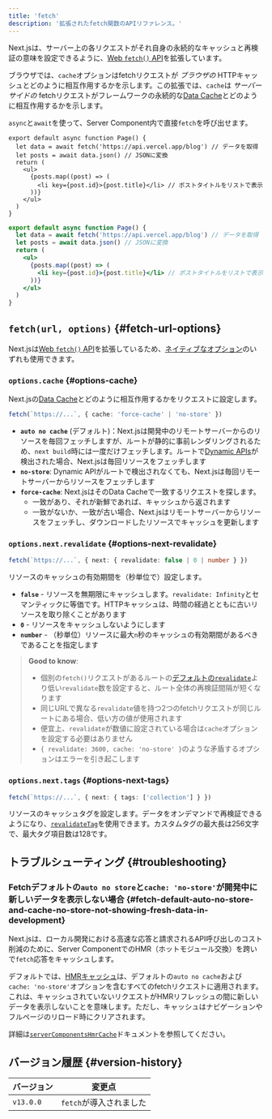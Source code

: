 ```yaml
---
title: 'fetch'
description: '拡張されたfetch関数のAPIリファレンス。'
---
```


Next.jsは、サーバー上の各リクエストがそれ自身の永続的なキャッシュと再検証の意味を設定できるように、[Web `fetch()` API](https://developer.mozilla.org/docs/Web/API/Fetch_API)を拡張しています。

ブラウザでは、`cache`オプションはfetchリクエストが _ブラウザの_ HTTPキャッシュとどのように相互作用するかを示します。この拡張では、`cache`は _サーバーサイドの_ fetchリクエストがフレームワークの永続的な[Data Cache](/docs/app/building-your-application/caching#data-cache)とどのように相互作用するかを示します。

`async`と`await`を使って、Server Component内で直接`fetch`を呼び出せます。

<Tabs>
<TabItem value="tsx" label="TypeScript">

```tsx title="app/page.tsx" switcher
export default async function Page() {
  let data = await fetch('https://api.vercel.app/blog') // データを取得
  let posts = await data.json() // JSONに変換
  return (
    <ul>
      {posts.map((post) => (
        <li key={post.id}>{post.title}</li> // ポストタイトルをリストで表示
      ))}
    </ul>
  )
}
```

</TabItem>
<TabItem value="jsx" label="JavaScript">

```jsx title="app/page.js" switcher
export default async function Page() {
  let data = await fetch('https://api.vercel.app/blog') // データを取得
  let posts = await data.json() // JSONに変換
  return (
    <ul>
      {posts.map((post) => (
        <li key={post.id}>{post.title}</li> // ポストタイトルをリストで表示
      ))}
    </ul>
  )
}
```

</TabItem>
</Tabs>

## `fetch(url, options)` {#fetch-url-options}

Next.jsは[Web `fetch()` API](https://developer.mozilla.org/docs/Web/API/Fetch_API)を拡張しているため、[ネイティブなオプション](https://developer.mozilla.org/docs/Web/API/fetch#parameters)のいずれも使用できます。

### `options.cache` {#options-cache}

Next.jsの[Data Cache](/docs/app/building-your-application/caching#data-cache)とどのように相互作用するかをリクエストに設定します。

```ts
fetch(`https://...`, { cache: 'force-cache' | 'no-store' })
```

- **`auto no cache`** (デフォルト)：Next.jsは開発中のリモートサーバーからのリソースを毎回フェッチしますが、ルートが静的に事前レンダリングされるため、`next build`時には一度だけフェッチします。ルートで[Dynamic APIs](/docs/app/building-your-application/rendering/server-components#dynamic-rendering)が検出された場合、Next.jsは毎回リソースをフェッチします
- **`no-store`**: Dynamic APIがルートで検出されなくても、Next.jsは毎回リモートサーバーからリソースをフェッチします
- **`force-cache`**: Next.jsはそのData Cacheで一致するリクエストを探します。
  - 一致があり、それが新鮮であれば、キャッシュから返されます
  - 一致がないか、一致が古い場合、Next.jsはリモートサーバーからリソースをフェッチし、ダウンロードしたリソースでキャッシュを更新します

### `options.next.revalidate` {#options-next-revalidate}

```ts
fetch(`https://...`, { next: { revalidate: false | 0 | number } })
```

リソースのキャッシュの有効期間を（秒単位で）設定します。

- **`false`** - リソースを無期限にキャッシュします。`revalidate: Infinity`とセマンティックに等価です。HTTPキャッシュは、時間の経過とともに古いリソースを取り除くことがあります
- **`0`** - リソースをキャッシュしないようにします
- **`number`** - （秒単位）リソースに最大`n`秒のキャッシュの有効期間があるべきであることを指定します

> **Good to know**:
>
> - 個別の`fetch()`リクエストがあるルートの[デフォルトの`revalidate`](/docs/app/api-reference/file-conventions/route-segment-config#revalidate)より低い`revalidate`数を設定すると、ルート全体の再検証間隔が短くなります
> - 同じURLで異なる`revalidate`値を持つ2つのfetchリクエストが同じルートにある場合、低い方の値が使用されます
> - 便宜上、`revalidate`が数値に設定されている場合は`cache`オプションを設定する必要はありません
> - `{ revalidate: 3600, cache: 'no-store' }`のような矛盾するオプションはエラーを引き起こします

### `options.next.tags` {#options-next-tags}

```ts
fetch(`https://...`, { next: { tags: ['collection'] } })
```

リソースのキャッシュタグを設定します。データをオンデマンドで再検証できるようになり、[`revalidateTag`](https://nextjs.org/docs/app/api-reference/functions/revalidateTag)を使用できます。カスタムタグの最大長は256文字で、最大タグ項目数は128です。

## トラブルシューティング {#troubleshooting}

### Fetchデフォルトの`auto no store`と`cache: 'no-store'`が開発中に新しいデータを表示しない場合 {#fetch-default-auto-no-store-and-cache-no-store-not-showing-fresh-data-in-development}

Next.jsは、ローカル開発における高速な応答と請求されるAPI呼び出しのコスト削減のために、Server ComponentでのHMR（ホットモジュール交換）を跨いで`fetch`応答をキャッシュします。

デフォルトでは、[HMRキャッシュ](/docs/app/api-reference/config/next-config-js/serverComponentsHmrCache)は、デフォルトの`auto no cache`および`cache: 'no-store'`オプションを含むすべてのfetchリクエストに適用されます。これは、キャッシュされていないリクエストがHMRリフレッシュの間に新しいデータを表示しないことを意味します。ただし、キャッシュはナビゲーションやフルページのリロード時にクリアされます。

詳細は[`serverComponentsHmrCache`](/docs/app/api-reference/config/next-config-js/serverComponentsHmrCache)ドキュメントを参照してください。

## バージョン履歴 {#version-history}

| バージョン | 変更点                  |
| ---------- | ----------------------- |
| `v13.0.0`  | `fetch`が導入されました |
